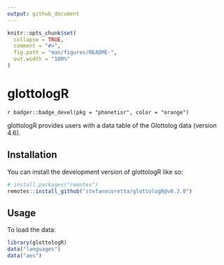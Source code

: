 ```yaml
---
output: github_document
---
```


<!-- README.md is generated from README.Rmd. Please edit that file -->

```r
knitr::opts_chunk$set(
  collapse = TRUE,
  comment = "#>",
  fig.path = "man/figures/README-",
  out.width = "100%"
)
```

# glottologR

<!-- badges: start -->
`r badger::badge_devel(pkg = "phonetisr", color = "orange")`
<!-- badges: end -->

glottologR provides users with a data table of the Glottolog data (version 4.6).

## Installation

You can install the development version of glottologR like so:

``` r
# install.packages("remotes")
remotes::install_github("stefanocoretta/glottologR@v0.3.0")
```

## Usage

To load the data:

``` r
library(glottologR)
data("languages")
data("aes")
```

